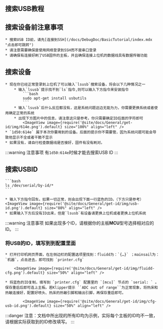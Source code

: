 

## 搜索USB教程

## 搜索设备前注意事项

    * 搜索USB ID前，请先[连接到SSH](/docs/DebugDoc/BasicTutorial/index.mdx "点击即可跳转")
    * 请注意需要确保是使用网络登录到SSH而不是串口登录
    * 请确保有连接好刷了USB固件的主板，并且确保连接上位机的数据线具有数据传输功能

## 搜索设备

    * 现在你已经正常登录到上位机了可以输入`lsusb`搜索设备，将会以下几种情况之一
        * 输入`lsusb`提示找不到`ls`指令,则可以输入下方指令来安装指令
            ```bash
            sudo apt-get install usbutils
            ```
        * 输入`lsusb`后什么反应都没有，这是系统问题这边无能为力，你需要更换系统或者使用确定正常的系统
        * 出现下方图片中的信息，请注意这只是参考。你只需要确定ID后面的字符即可
            <ImageView image={require('@site/docs/General/get-id/img/614e.png').default} size="100%" align="left" />
    * `1d50:614e` 属于本次你要用到的设备。后面的提示你不需要管，因为系统问题可能会导致他显示不全或者干脆不显示
    * 如果没有，请自行检查数据线是否接好，固件有没有刷对。
    
:::warning 注意事项
有`1d50:614e`时候才能去搜索USB ID
:::

## 搜索USBID

    ```bash
    ls /dev/serial/by-id/*
    ```

    * 输入下方指令回车。如果一切正常，则会出现下面一行蓝色的ID。（下方只是参考）
    <ImageView image={require('@site/docs/General/get-id/img/usb-id.png').default} size="80%" align="left" />
    * 如果输入下方后没有ID出来，但是`lsusb`有设备请更换上位机或者更换上位机系统


:::warning 注意事项
如果出现多个ID，请根据你的主板**MCU**型号选择相对应的ID。
:::

### 将USB的ID，填写到到配置里面

    * 打开打印机网页界面，在左侧边栏的配置选项里找到：fluidd为：`{…}` ；mainsail为：`机器`，点击进去，即可找到 `printer.cfg`

        <ImageView image={require('@site/docs/General/get-id/img/fluidd-cfg.png').default} size="50%" align="left" />

    * 将蓝色的ID复制，填写到 `printer.cfg` 配置里的 `[mcu]` 节点的 `serial: ` 。保存重启后即可连上主板。若Klipper提示 ``ADC out of range``为正常现象，将热床和热敏连接好，配置好喷头、热床的热敏引脚和输出引脚，再保存重启即可。

            <ImageView image={require('@site/docs/General/get-id/img/cfg-usb-id.png').default} size="50%" align="left" />

:::danger
注意：文档中所出现的所有ID均为示例，实际每个主板的ID均不一致，请根据实际获取到的ID修改填写。
:::

